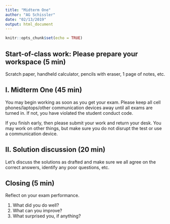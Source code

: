 ```yaml
---
title: "Midterm One"
author: "AG Schissler"
date: "02/13/2019"
output: html_document
---
```


```r
knitr::opts_chunk$set(echo = TRUE)
```

<bring to class: copies of the exam>

## Start-of-class work: Please prepare your workspace (5 min)

Scratch paper, handheld calculator, pencils with eraser, 1 page of notes, etc.

## I. Midterm One (45 min)

You may begin working as soon as you get your exam. Please keep all cell phones/laptops/other communication devices away until all exams are turned in. If not, you have violated the student conduct code. 

If you finish early, then please submit your work and return your desk. You may work on other things, but make sure you do not disrupt the test or use a communication device.

## II. Solution discussion (20 min)

Let's discuss the solutions as drafted and make sure we all agree on the correct answers, identify any poor questions, etc.

## Closing (5 min)

Reflect on your exam performance.

1. What did you do well?
2. What can you improve?
3. What surprised you, if anything?

